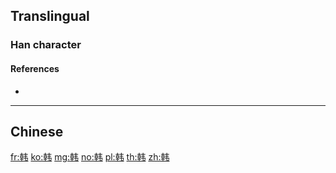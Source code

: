 {{character info/new}}
{{also|韓}}
==Translingual==

===Han character===
{{Han char|rn=178|rad=韦|as=08|sn=12|four=|canj=JJQS|ids=⿰𠦝韦}}

====References====
* {{Han ref|kx=1396.031|hdz=74507.010|uh=97E9|ud=38889}}

----

==Chinese==
{{zh-see|韓}}

[[fr:韩]]
[[ko:韩]]
[[mg:韩]]
[[no:韩]]
[[pl:韩]]
[[th:韩]]
[[zh:韩]]